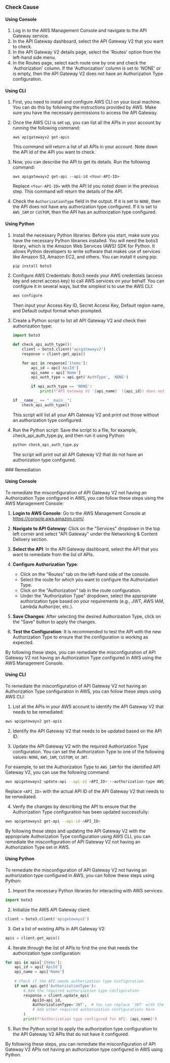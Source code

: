 

<Tabs><Tab title='Cause'>
### Check Cause

#### Using Console

1. Log in to the AWS Management Console and navigate to the API Gateway service.
2. In the API Gateway dashboard, select the API Gateway V2 that you want to check.
3. In the API Gateway V2 details page, select the 'Routes' option from the left-hand side menu.
4. In the Routes page, select each route one by one and check the 'Authorization' column. If the 'Authorization' column is set to 'NONE' or is empty, then the API Gateway V2 does not have an Authorization Type configuration.

#### Using CLI

1. First, you need to install and configure AWS CLI on your local machine. You can do this by following the instructions provided by AWS. Make sure you have the necessary permissions to access the API Gateway.

2. Once the AWS CLI is set up, you can list all the APIs in your account by running the following command:

   ```
   aws apigatewayv2 get-apis
   ```

   This command will return a list of all APIs in your account. Note down the API Id of the API you want to check.

3. Now, you can describe the API to get its details. Run the following command:

   ```
   aws apigatewayv2 get-api --api-id <Your-API-ID>
   ```

   Replace `<Your-API-ID>` with the API Id you noted down in the previous step. This command will return the details of the API.

4. Check the `AuthorizationType` field in the output. If it is set to `NONE`, then the API does not have any authorization type configured. If it is set to `AWS_IAM` or `CUSTOM`, then the API has an authorization type configured.

#### Using Python

1. Install the necessary Python libraries: Before you start, make sure you have the necessary Python libraries installed. You will need the boto3 library, which is the Amazon Web Services (AWS) SDK for Python. It allows Python developers to write software that makes use of services like Amazon S3, Amazon EC2, and others. You can install it using pip:

   ```python
   pip install boto3
   ```

2. Configure AWS Credentials: Boto3 needs your AWS credentials (access key and secret access key) to call AWS services on your behalf. You can configure it in several ways, but the simplest is to use the AWS CLI:

   ```bash
   aws configure
   ```

   Then input your Access Key ID, Secret Access Key, Default region name, and Default output format when prompted.

3. Create a Python script to list all API Gateway V2 and check their authorization type:

   ```python
   import boto3

   def check_api_auth_type():
       client = boto3.client('apigatewayv2')
       response = client.get_apis()

       for api in response['Items']:
           api_id = api['ApiId']
           api_name = api['Name']
           api_auth_type = api.get('AuthType', 'NONE')

           if api_auth_type == 'NONE':
               print(f"API Gateway V2 '{api_name}' ({api_id}) does not have an authorization type configured.")

   if __name__ == "__main__":
       check_api_auth_type()
   ```

   This script will list all your API Gateway V2 and print out those without an authorization type configured.

4. Run the Python script: Save the script to a file, for example, check_api_auth_type.py, and then run it using Python:

   ```bash
   python check_api_auth_type.py
   ```

   The script will print out all API Gateway V2 that do not have an authorization type configured.

</Tab>

<Tab title='Remediation'>
### Remediation

#### Using Console

To remediate the misconfiguration of API Gateway V2 not having an Authorization Type configured in AWS, you can follow these steps using the AWS Management Console:

1. **Login to AWS Console**: Go to the AWS Management Console at https://console.aws.amazon.com/.

2. **Navigate to API Gateway**: Click on the "Services" dropdown in the top left corner and select "API Gateway" under the Networking & Content Delivery section.

3. **Select the API**: In the API Gateway dashboard, select the API that you want to remediate from the list of APIs.

4. **Configure Authorization Type**:
   - Click on the "Routes" tab on the left-hand side of the console.
   - Select the route for which you want to configure the Authorization Type.
   - Click on the "Authorization" tab in the route configuration.
   - Under the "Authorization Type" dropdown, select the appropriate authorization type based on your requirements (e.g., JWT, AWS IAM, Lambda Authorizer, etc.).

5. **Save Changes**: After selecting the desired Authorization Type, click on the "Save" button to apply the changes.

6. **Test the Configuration**: It is recommended to test the API with the new Authorization Type to ensure that the configuration is working as expected.

By following these steps, you can remediate the misconfiguration of API Gateway V2 not having an Authorization Type configured in AWS using the AWS Management Console.

#### Using CLI

To remediate the misconfiguration of API Gateway V2 not having an Authorization Type configuration in AWS, you can follow these steps using AWS CLI:

1. List all the APIs in your AWS account to identify the API Gateway V2 that needs to be remediated:
```bash
aws apigatewayv2 get-apis
```

2. Identify the API Gateway V2 that needs to be updated based on the API ID.

3. Update the API Gateway V2 with the required Authorization Type configuration. You can set the Authorization Type to one of the following values: `NONE`, `AWS_IAM`, `CUSTOM`, or `JWT`.

For example, to set the Authorization Type to `AWS_IAM` for the identified API Gateway V2, you can use the following command:
```bash
aws apigatewayv2 update-api --api-id <API_ID> --authorization-type AWS_IAM
```

Replace `<API_ID>` with the actual API ID of the API Gateway V2 that needs to be remediated.

4. Verify the changes by describing the API to ensure that the Authorization Type configuration has been updated successfully:
```bash
aws apigatewayv2 get-api --api-id <API_ID>
```

By following these steps and updating the API Gateway V2 with the appropriate Authorization Type configuration using AWS CLI, you can remediate the misconfiguration of API Gateway V2 not having an Authorization Type set in AWS.

#### Using Python

To remediate the misconfiguration of API Gateway V2 not having an authorization type configured in AWS, you can follow these steps using Python:

1. Import the necessary Python libraries for interacting with AWS services:
```python
import boto3
```

2. Initialize the AWS API Gateway client:
```python
client = boto3.client('apigatewayv2')
```

3. Get a list of existing APIs in API Gateway V2:
```python
apis = client.get_apis()
```

4. Iterate through the list of APIs to find the one that needs the authorization type configuration:
```python
for api in apis['Items']:
    api_id = api['ApiId']
    api_name = api['Name']
    
    # Check if the API needs authorization type configuration
    if not api.get('AuthorizationType'):
        # Add the required authorization type configuration
        response = client.update_api(
            ApiId=api_id,
            AuthorizationType='JWT',  # You can replace 'JWT' with the desired authorization type
            # Add other required authorization configurations here
        )
        print(f"Authorization type configured for API: {api_name}")
```

5. Run the Python script to apply the authorization type configuration to the API Gateway V2 APIs that do not have it configured.

By following these steps, you can remediate the misconfiguration of API Gateway V2 APIs not having an authorization type configured in AWS using Python.


</Tab>
</Tabs>